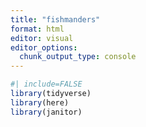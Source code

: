 ```yaml
---
title: "fishmanders"
format: html
editor: visual
editor_options: 
  chunk_output_type: console
---
```


```r
#| include=FALSE
library(tidyverse)
library(here)
library(janitor)





```









